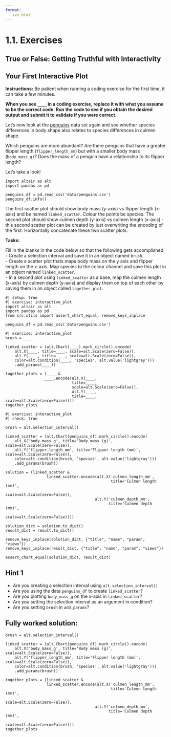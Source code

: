 ```yaml
---
format:
  live-html
---
```


<script src='../../src/quiz.js'></script> 

# 1.1. Exercises

## True or False: Getting Truthful with Interactivity

<div id='mcq1'></div>
<script>
    generateQuiz(
        'mcq1',
        'True or False',
        'Panning, zooming and brush selections can be simply added to Altair charts by using the <code>.interactive()</code> method.',
        {
        'True': 'Try again! Brush selections are added via <code>.add_params()</code> and  <code>.selection_interval()</code>, not the <code>.interactive()</code> method.',
        'False': ''
        },
        'False',
    );
</script>

<div id='mcq2'></div>
<script>
    generateQuiz(
        'mcq2',
        'True or False',
        'In Altair, brush selections are automatically linked between scatter plots that are created from the same dataframe.',
        {
        'True': 'Great work! This is a great feature of Altair!',
        'False': 'Try again! It’s easier than you think to link selections between scatter plots in Altair!'
        },
        'True',
    );
</script>


## Your First Interactive Plot

**Instructions:**
Be patient when running a coding exercise for the first time, it can take a few minutes.

**When you see `____` in a coding exercise, replace it with what you assume to be the correct code. Run the code to see if you obtain the desired output and submit it to validate if you were correct.**

Let’s now look at the [penguins](https://www.kaggle.com/parulpandey/palmer-archipelago-antarctica-penguin-data) data set again and see whether species differences in body shape also relates to species differences in culmen shape. 

Which penguins are more abundant? Are there penguins that have a greater flipper length (`flipper_length_mm`) but with a smaller body mass (`body_mass_g)`? Does the mass of a penguin have a relationship to its flipper length? 

Let’s take a look!

```pyodide
import altair as alt
import pandas as pd

penguins_df = pd.read_csv('data/penguins.csv')
penguins_df.info()
```

The first scatter plot should show body mass (y-axis) vs flipper length (x-axis) and be named `linked_scatter`. Colour the points be species. The second plot should show culmen depth (y-axis) vs culmen length (x-axis) - this second scatter plot can be created by just overwriting the encoding of the first. Horizontally concatenate these two scatter plots.

**Tasks:**

Fill in the blanks in the code below so that the following gets accomplished:<br>
- Create a selection interval and save it in an object named `brush`.<br>
- Create a scatter plot thats maps body mass on the y axis and flipper length on the x-axis. Map species to the colour channel and save this plot in an object named `linked_scatter`. <br>
-  In a second plot using `linked_scatter` as a base, map the culmen length (x-axis) by culmen depth (y-axis) and display them on top of each other by saving them in an object called `together_plot`. 

```pyodide
#| setup: true
#| exercise: interactive_plot
import altair as alt
import pandas as pd
from src.utils import assert_chart_equal, remove_keys_inplace

penguins_df = pd.read_csv('data/penguins.csv')
```

```pyodide
#| exercise: interactive_plot
brush = ____

linked_scatter = (alt.Chart(____).mark_circle().encode(
    alt.X(____, title=____, scale=alt.Scale(zero=False)),
    alt.Y(____, title=____, scale=alt.Scale(zero=False)),
    color=alt.condition(____, 'species', alt.value('lightgray')))
    .add_params(____))
    
together_plots = (____ &
                 ____.encode(alt.X(____,
                             title=____,
                             scale=alt.Scale(zero=False)),
                             alt.Y(____,
                             title=____, scale=alt.Scale(zero=False))))
together_plots
```

```pyodide
#| exercise: interactive_plot
#| check: true

brush = alt.selection_interval()

linked_scatter = (alt.Chart(penguins_df).mark_circle().encode(
    alt.X('body_mass_g', title='Body mass (g)', scale=alt.Scale(zero=False)),
    alt.Y('flipper_length_mm', title='Flipper length (mm)', scale=alt.Scale(zero=False)),
    color=alt.condition(brush, 'species', alt.value('lightgray')))
    .add_params(brush))
    
solution = (linked_scatter &
                  linked_scatter.encode(alt.X('culmen_length_mm',
                                              title='Culmen length (mm)',
                                              scale=alt.Scale(zero=False)),
                                       alt.Y('culmen_depth_mm',
                                             title='Culmen depth (mm)',
                                             scale=alt.Scale(zero=False))))

solution_dict = solution.to_dict()
result_dict = result.to_dict()

remove_keys_inplace(solution_dict, {"title", "name", "param", "views"})
remove_keys_inplace(result_dict, {"title", "name", "param", "views"})

assert_chart_equal(solution_dict, result_dict)
```

:::: { .hint exercise="interactive_plot"}
::: { .callout-note collapse="false"}

## Hint 1

- Are you creating a selection interval using `alt.selection_interval()`
- Are you using the data `penguins_df` to create `linked_scatter`? 
- Are you plotting `body_mass_g` on the x-axis in `linked_scatter`?
- Are you setting the selection interval as an argument in condition? 
- Are you setting `brush` in  `add_params`?

:::
::::

:::: { .solution exercise="interactive_plot" }
::: { .callout-tip collapse="false"}

## Fully worked solution:

```pyodide
brush = alt.selection_interval()

linked_scatter = (alt.Chart(penguins_df).mark_circle().encode(
    alt.X('body_mass_g', title='Body mass (g)', scale=alt.Scale(zero=False)),
    alt.Y('flipper_length_mm', title='Flipper length (mm)', scale=alt.Scale(zero=False)),
    color=alt.condition(brush, 'species', alt.value('lightgray')))
    .add_params(brush))
    
together_plots = (linked_scatter &
                  linked_scatter.encode(alt.X('culmen_length_mm',
                                              title='Culmen length (mm)',
                                              scale=alt.Scale(zero=False)),
                                       alt.Y('culmen_depth_mm',
                                             title='Culmen depth (mm)',
                                             scale=alt.Scale(zero=False))))
together_plots
```

:::
::::

<div id='mcq3'></div>
<script>
    generateQuiz(
        'mcq3',
        'Question 1',
        'Do the smallest Gentoo penguins (as measured by body size and flipper size) also have the smallest culmens?',
        {
        'Yes': 'Nice work! When we use our cursor to select the smallest Gentoo penguins in the scatter plot on the left, we see that this also highlights the Gentoo penguins with the smallest culmens in the scatter plot on the right.',
        'No': 'Try again, making sure you select the Gentoo penguins with the smallest body mass and flipper lengths!',
        'It is not possible to answer this with this visualization.': 'This is indeed possible with scatter plots that have linked brush selections. Make sure you are using your cursor on the scatter plot on the left to select the Gentoo penguins with the smallest body mass and flipper lengths!'
        },
        'Yes',
    );
</script>

<div id='mcq4'></div>
<script>
    generateQuiz(
        'mcq4',
        'Question 2',
        'If we wanted to be able to get more detail about the linked observations between the two penguins scatter plots we just created, which of the following would <strong>NOT</strong> be helpful?',
        {
        'Use <code>resolve="intersect"</code> with <code>.selection_interval()</code> so that we can make brush selections in both scatter plots to highlight only intersecting points.': 'Try again! This would be helpful as we could highlight only the observations that intersect in a select space between the two charts!',
        'Use <code>.interactive()</code> so that we can zoom in and pan to areas of interest': 'Try again! Adding  <code>.interactive()</code> would let us get more detail through panning and zooming.',
        'Use <code>tooltip</code> so that the island the penguin came from and its sex is shown when a cursor hovers over an observation.': 'Nice work! Adding a tooltip would only be useful if here if we had unique identifiers for each observation. We do not have this here in this data set. It’s important to note, that even if we did, this would be less effective that the other two options in this question.'
        },
        'Use <code>tooltip</code> so that the island the penguin came from and its sex is shown when a cursor hovers over an observation.',
    );
</script>



